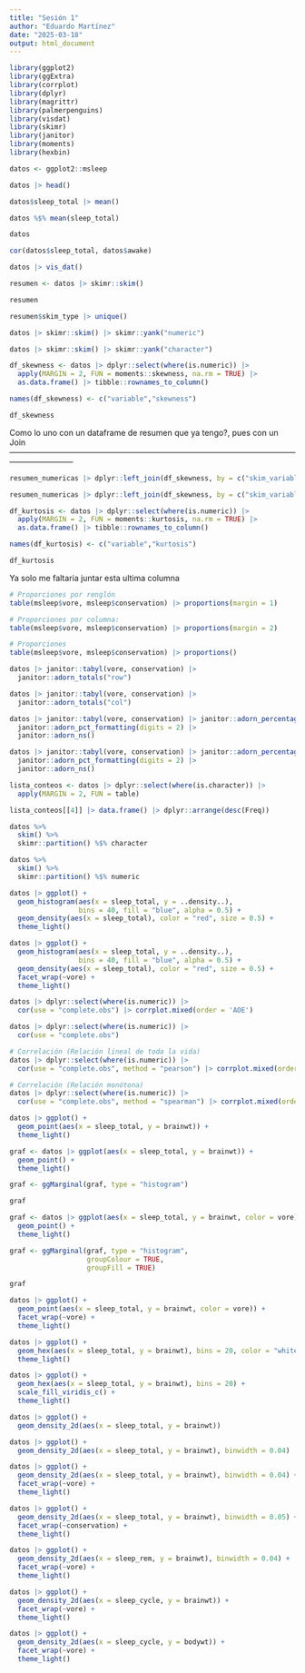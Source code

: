 ```yaml
---
title: "Sesión 1"
author: "Eduardo Martínez"
date: "2025-03-18"
output: html_document
---
```


```r
library(ggplot2)
library(ggExtra)
library(corrplot)
library(dplyr)
library(magrittr)
library(palmerpenguins)
library(visdat)
library(skimr)
library(janitor)
library(moments)
library(hexbin)
```

```r
datos <- ggplot2::msleep
```

```r
datos |> head()
```

```r
datos$sleep_total |> mean()
```
```r
datos %$% mean(sleep_total)
```
```r
datos
```

```r
cor(datos$sleep_total, datos$awake)
```

```r
datos |> vis_dat()
```

```r
resumen <- datos |> skimr::skim()

resumen
```

```r
resumen$skim_type |> unique()
```


```r
datos |> skimr::skim() |> skimr::yank("numeric")
```

```r
datos |> skimr::skim() |> skimr::yank("character")
```

```r
df_skewness <- datos |> dplyr::select(where(is.numeric)) |>
  apply(MARGIN = 2, FUN = moments::skewness, na.rm = TRUE) |>
  as.data.frame() |> tibble::rownames_to_column()

names(df_skewness) <- c("variable","skewness")
```

```r
df_skewness
```

Como lo uno con un dataframe de resumen que ya tengo?, pues con un Join ------------------------------------------------------------------------------------------------------------------------------------

```r
resumen_numericas |> dplyr::left_join(df_skewness, by = c("skim_variable"= "variable"))

```
```r
resumen_numericas |> dplyr::left_join(df_skewness, by = c("skim_variable" = "variable"))
```



```r
df_kurtosis <- datos |> dplyr::select(where(is.numeric)) |>
  apply(MARGIN = 2, FUN = moments::kurtosis, na.rm = TRUE) |>
  as.data.frame() |> tibble::rownames_to_column()

names(df_kurtosis) <- c("variable","kurtosis")
```


```r
df_kurtosis
```

Ya solo me faltaria juntar esta ultima columna

```r
# Proporciones por renglón
table(msleep$vore, msleep$conservation) |> proportions(margin = 1)
```

```r
# Proporciones por columna:
table(msleep$vore, msleep$conservation) |> proportions(margin = 2)
```

```r
# Proporciones
table(msleep$vore, msleep$conservation) |> proportions()
```

```r
datos |> janitor::tabyl(vore, conservation) |>
  janitor::adorn_totals("row")
```

```r
datos |> janitor::tabyl(vore, conservation) |>
  janitor::adorn_totals("col")
```

```r
datos |> janitor::tabyl(vore, conservation) |> janitor::adorn_percentages("row") |>
  janitor::adorn_pct_formatting(digits = 2) |>
  janitor::adorn_ns()
```
```r
datos |> janitor::tabyl(vore, conservation) |> janitor::adorn_percentages("col") |>
  janitor::adorn_pct_formatting(digits = 2) |>
  janitor::adorn_ns()
```
  
```r
lista_conteos <- datos |> dplyr::select(where(is.character)) |>
  apply(MARGIN = 2, FUN = table)
```

```r
lista_conteos[[4]] |> data.frame() |> dplyr::arrange(desc(Freq))
```



```r
datos %>%
  skim() %>%
  skimr::partition() %$% character
```

```r
datos %>%
  skim() %>%
  skimr::partition() %$% numeric
```

```r
datos |> ggplot() +
  geom_histogram(aes(x = sleep_total, y = ..density..),
                 bins = 40, fill = "blue", alpha = 0.5) +
  geom_density(aes(x = sleep_total), color = "red", size = 0.5) +
  theme_light()
```

```r
datos |> ggplot() +
  geom_histogram(aes(x = sleep_total, y = ..density..),
                 bins = 40, fill = "blue", alpha = 0.5) +
  geom_density(aes(x = sleep_total), color = "red", size = 0.5) +
  facet_wrap(~vore) +
  theme_light()
```


```r
datos |> dplyr::select(where(is.numeric)) |>
  cor(use = "complete.obs") |> corrplot.mixed(order = 'AOE')
```

```r
datos |> dplyr::select(where(is.numeric)) |>
  cor(use = "complete.obs")
```

```r
# Correlación (Relación lineal de toda la vida)
datos |> dplyr::select(where(is.numeric)) |>
  cor(use = "complete.obs", method = "pearson") |> corrplot.mixed(order = 'AOE')
```

```r
# Correlación (Relación monótona)
datos |> dplyr::select(where(is.numeric)) |>
  cor(use = "complete.obs", method = "spearman") |> corrplot.mixed(order = 'AOE')
```


```r
datos |> ggplot() +
  geom_point(aes(x = sleep_total, y = brainwt)) +
  theme_light()
```

```r
graf <- datos |> ggplot(aes(x = sleep_total, y = brainwt)) +
  geom_point() +
  theme_light()

graf <- ggMarginal(graf, type = "histogram")
```

```r
graf
```

```r
graf <- datos |> ggplot(aes(x = sleep_total, y = brainwt, color = vore)) +
  geom_point() +
  theme_light()

graf <- ggMarginal(graf, type = "histogram",
                   groupColour = TRUE,
                   groupFill = TRUE)
```

```r
graf
```


```r
datos |> ggplot() +
  geom_point(aes(x = sleep_total, y = brainwt, color = vore)) +
  facet_wrap(~vore) +
  theme_light()
```



```r
datos |> ggplot() +
  geom_hex(aes(x = sleep_total, y = brainwt), bins = 20, color = "white") +
  theme_light()
```

```r
datos |> ggplot() +
  geom_hex(aes(x = sleep_total, y = brainwt), bins = 20) +
  scale_fill_viridis_c() +
  theme_light()
```



```r
datos |> ggplot() +
  geom_density_2d(aes(x = sleep_total, y = brainwt))
```
```r
datos |> ggplot() +
  geom_density_2d(aes(x = sleep_total, y = brainwt), binwidth = 0.04)
```

```r
datos |> ggplot() +
  geom_density_2d(aes(x = sleep_total, y = brainwt), binwidth = 0.04) +
  facet_wrap(~vore) +
  theme_light()
```
```r
datos |> ggplot() +
  geom_density_2d(aes(x = sleep_total, y = brainwt), binwidth = 0.05) +
  facet_wrap(~conservation) +
  theme_light()
```

```r
datos |> ggplot() +
  geom_density_2d(aes(x = sleep_rem, y = brainwt), binwidth = 0.04) +
  facet_wrap(~vore) +
  theme_light()
```

```r
datos |> ggplot() +
  geom_density_2d(aes(x = sleep_cycle, y = brainwt)) +
  facet_wrap(~vore) +
  theme_light()
```

```r
datos |> ggplot() +
  geom_density_2d(aes(x = sleep_cycle, y = bodywt)) +
  facet_wrap(~vore) +
  theme_light()
```